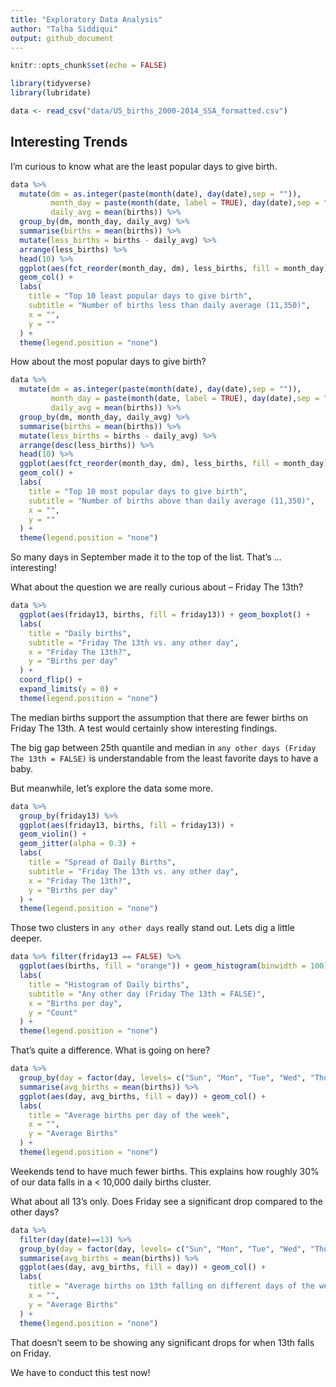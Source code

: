 ```yaml
---
title: "Exploratory Data Analysis"
author: "Talha Siddiqui"
output: github_document
---
```


```r
knitr::opts_chunk$set(echo = FALSE)
```

```r
library(tidyverse)
library(lubridate)
```

```r
data <- read_csv("data/US_births_2000-2014_SSA_formatted.csv")
```


## Interesting Trends

I'm curious to know what are the least popular days to give birth.

```r
data %>% 
  mutate(dm = as.integer(paste(month(date), day(date),sep = "")),
         month_day = paste(month(date, label = TRUE), day(date),sep = "-"),
         daily_avg = mean(births)) %>% 
  group_by(dm, month_day, daily_avg) %>% 
  summarise(births = mean(births)) %>%
  mutate(less_births = births - daily_avg) %>% 
  arrange(less_births) %>% 
  head(10) %>% 
  ggplot(aes(fct_reorder(month_day, dm), less_births, fill = month_day)) +
  geom_col() + 
  labs(
    title = "Top 10 least popular days to give birth",
    subtitle = "Number of births less than daily average (11,350)",
    x = "",
    y = ""
  ) + 
  theme(legend.position = "none")
```

How about the most popular days to give birth?

```r
data %>% 
  mutate(dm = as.integer(paste(month(date), day(date),sep = "")),
         month_day = paste(month(date, label = TRUE), day(date),sep = "-"),
         daily_avg = mean(births)) %>% 
  group_by(dm, month_day, daily_avg) %>% 
  summarise(births = mean(births)) %>%
  mutate(less_births = births - daily_avg) %>% 
  arrange(desc(less_births)) %>% 
  head(10) %>% 
  ggplot(aes(fct_reorder(month_day, dm), less_births, fill = month_day)) +
  geom_col() + 
  labs(
    title = "Top 10 most popular days to give birth",
    subtitle = "Number of births above than daily average (11,350)",
    x = "",
    y = ""
  ) + 
  theme(legend.position = "none")
```

So many days in September made it to the top of the list. That's ... interesting!

What about the question we are really curious about -- Friday The 13th?

```r
data %>% 
  ggplot(aes(friday13, births, fill = friday13)) + geom_boxplot() + 
  labs(
    title = "Daily births",
    subtitle = "Friday The 13th vs. any other day",
    x = "Friday The 13th?",
    y = "Births per day"
  ) + 
  coord_flip() +
  expand_limits(y = 0) +
  theme(legend.position = "none")
```


The median births support the assumption that there are fewer births on Friday The 13th. A test would certainly show interesting findings.

The big gap between 25th quantile and median in `any other days (Friday The 13th = FALSE)` is understandable from the least favorite days to have a baby.

But meanwhile, let's explore the data some more.

```r
data %>% 
  group_by(friday13) %>% 
  ggplot(aes(friday13, births, fill = friday13)) + 
  geom_violin() + 
  geom_jitter(alpha = 0.3) +
  labs(
    title = "Spread of Daily Births",
    subtitle = "Friday The 13th vs. any other day",
    x = "Friday The 13th?",
    y = "Births per day"
  ) + 
  theme(legend.position = "none")
```

Those two clusters in `any other days` really stand out. Lets dig a little deeper.

```r
data %>% filter(friday13 == FALSE) %>% 
  ggplot(aes(births, fill = "orange")) + geom_histogram(binwidth = 100) + expand_limits(x=0) +
  labs(
    title = "Histogram of Daily births",
    subtitle = "Any other day (Friday The 13th = FALSE)",
    x = "Births per day",
    y = "Count"
  ) + 
  theme(legend.position = "none")
```

That's quite a difference. What is going on here?


```r
data %>% 
  group_by(day = factor(day, levels= c("Sun", "Mon", "Tue", "Wed", "Thu", "Fri", "Sat"))) %>% 
  summarise(avg_births = mean(births)) %>% 
  ggplot(aes(day, avg_births, fill = day)) + geom_col() + 
  labs(
    title = "Average births per day of the week",
    x = "",
    y = "Average Births"
  ) + 
  theme(legend.position = "none")
```

Weekends tend to have much fewer births. This explains how roughly 30% of our data falls in a < 10,000 daily births cluster.

What about all 13's only. Does Friday see a significant drop compared to the other days?

```r
data %>% 
  filter(day(date)==13) %>% 
  group_by(day = factor(day, levels= c("Sun", "Mon", "Tue", "Wed", "Thu", "Fri", "Sat"))) %>% 
  summarise(avg_births = mean(births)) %>% 
  ggplot(aes(day, avg_births, fill = day)) + geom_col() + 
  labs(
    title = "Average births on 13th falling on different days of the week",
    x = "",
    y = "Average Births"
  ) + 
  theme(legend.position = "none")
```

That doesn't seem to be showing any significant drops for when 13th falls on Friday.

We have to conduct this test now!